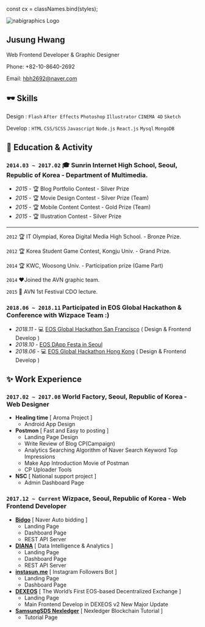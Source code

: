 const cx = classNames.bind(styles);

<section className={cx("section")}>
<img alt="nabigraphics Logo" className={cx("logoImage")} src="/images/logo.png" />

# Jusung Hwang

Web Frontend Developer & Graphic Designer

Phone: +82-10-8640-2692

Email: [hbh2692@naver.com](mailto:hbh2692@naver.com)

<SocialLinks />
</section>
<section className={cx("section")}>

## 🕶️ Skills

Design : `Flash` `After Effects` `Photoshop` `Illustrator` `CINEMA 4D` `Sketch`

Develop : `HTML` `CSS/SCSS` `Javascript` `Node.js` `React.js` `Mysql` `MongoDB`

</section>

<section className={cx("section")}>

## 🏃 Education & Activity

### `2014.03 ~ 2017.02` 🎓 Sunrin Internet High School, Seoul, Republic of Korea - Department of Multimedia.

- _2015_ - 🏆 Blog Portfolio Contest - Silver Prize
- _2015_ - 🏆 Movie Design Contest - Silver Prize (Team)
- _2015_ - 🏆 Mobile Content Contest - Gold Prize (Team)
- _2015_ - 🏆 Illustration Contest - Silver Prize

---

`2012` 🏆 IT Olympiad, Korea Digital Media High School. - Bronze Prize.

`2012` 🏆 Korea Student Game Contest, Kongju Univ. - Grand Prize.

`2014` 🏆 KWC, Woosong Univ. - Participation prize (Game Part)

`2014` ❤️Joined the AVN graphic team.

`2015` 💬 AVN 1st Festival CDO lecture.

### `2018.06 ~ 2018.11` Participated in EOS Global Hackathon & Conference with Wizpace Team :)

- _2018.11_ - 💻 [EOS Global Hackathon San Francisco](https://eoshackathon.io/events/san-francisco/) ( Design & Frontend Develop )
- _2018.10_ - [EOS DApp Festa in Seoul](https://medium.com/eosys/an-invitation-to-eos-dapp-festa-in-seoul-koreos-x-eosys-e70df97709b6)
- _2018.06_ - 💻 [EOS Global Hackathon Hong Kong](https://eoshackathon.io/events/hong-kong/) ( Design & Frontend Develop )

</section>

<section className={cx("section")}>

## ✨ Work Experience

### `2017.02 ~ 2017.08` World Factory, Seoul, Republic of Korea - Web Designer

- **Healing time** [ Aroma Project ]
  - Android App Design
- **Postmon** [ Fast and Easy to posting ]
  - Landing Page Design
  - Write Review of Blog CP(Campaign)
  - Analytics Searching Algorithm of Naver Search Keyword Top Impressions
  - Make App Introduction Movie of Postman
  - CP Uploader Tools
- **NSC** [ National support project ]
  - Admin Dashboard Page

### `2017.12 ~ Current` Wizpace, Seoul, Republic of Korea - Web Frontend Developer

- [**Bidgo**](https://bidgo.io) [ Naver Auto bidding ]
  - Landing Page
  - Dashboard Page
  - REST API Server
- [**DIANA**](https://diana.business) [ Data Intelligence & Analytics ]
  - Landing Page
  - Dashboard Page
  - REST API Server
- [**instasun.me**](https://instasun.me) [ Instagram Followers Bot ]
  - Landing Page
  - Dashboard Page
- [**DEXEOS**](https://dexeos.io/) [ The World’s First EOS-based Decentralized Exchange ]
  - Landing Page
  - Main Frontend Develop in DEXEOS v2 New Major Update
- [**SamsungSDS Nexledger**](https://nexledger.samsungsds.com/) [ Nexledger Blockchain Tutorial ]
  - Tutorial Page

</section>
